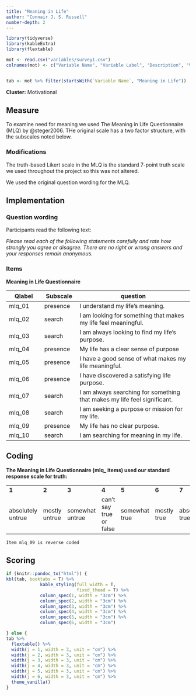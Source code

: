 ```yaml
---
title: "Meaning in Life"
author: "Connair J. S. Russell"
number-depth: 2
---
```


```r

library(tidyverse)
library(kableExtra)
library(flextable)

mot <- read.csv("variables/survey1.csv")
colnames(mot) <- c("Variable Name", "Variable Label", "Description", "Variable Type", "Source (Section)", "Definition")


tab <- mot %>% filter(startsWith(`Variable Name`, "Meaning in Life"))


```

**Cluster:** Motivational

## Measure

To examine need for meaning we used The Meaning in Life Questionnaire (MLQ) by @steger2006. THe original scale has a two factor structure, with the subscales noted below. 

### Modifications {.unnumbered}

The truth-based Likert scale in the MLQ is the standard 7-point truth scale we used throughout the project so this was not altered.

We used the original question wording for the MLQ.

## Implementation

### Question wording {.unnumbered}

Participants read the following text:

*Please read each of the following statements carefully and rate how strongly you agree or disagree. There are no right or wrong answers and your responses remain anonymous.*

### Items

**Meaning in Life Questionnaire**

| Qlabel | Subscale | question                                                                 |
|--------------|--------------|--------------------------------------------|
| mlq_01 | presence | I understand my life's meaning.                                          |
| mlq_02 | search   | I am looking for something that makes my life feel meaningful.           |
| mlq_03 | search   | I am always looking to find my life's purpose.                           |
| mlq_04 | presence | My life has a clear sense of purpose                                     |
| mlq_05 | presence | I have a good sense of what makes my life meaningful.                    |
| mlq_06 | presence | I have discovered a satisfying life purpose.                             |
| mlq_07 | search   | I am always searching for something that makes my life feel significant. |
| mlq_08 | search   | I am seeking a purpose or mission for my life.                           |
| mlq_09 | presence | My life has no clear purpose.                                            |
| mlq_10 | search   | I am searching for meaning in my life.                                   |



## Coding

**The Meaning in Life Questionnaire (mlq\_ items) used our standard response scale for truth:**

|                   |               |                 |                         |               |             |                 |
|-----------|-----------|-----------|-----------|-----------|-----------|-----------|
| **1**             | **2**         | **3**           | **4**                   | **5**         | **6**       | **7**           |
| absolutely untrue | mostly untrue | somewhat untrue | can't say true or false | somewhat true | mostly true | absolutely true |

`Item mlq_09 is reverse coded`

## Scoring

```r
if (knitr::pandoc_to("html")) {
kbl(tab, booktabs = T) %>%
             kable_styling(full_width = T,
                           fixed_thead = T) %>%
             column_spec(1, width = "3cm") %>%
             column_spec(2, width = "3cm") %>%
             column_spec(3, width = "3cm") %>%
             column_spec(4, width = "3cm") %>%
             column_spec(5, width = "3cm") %>%
             column_spec(6, width = "3cm") 

} else {
tab %>%
  flextable() %>%
  width(j = 1, width = 3, unit = "cm") %>%
  width(j = 2, width = 3, unit = "cm") %>%
  width(j = 3, width = 3, unit = "cm") %>%
  width(j = 4, width = 3, unit = "cm") %>%
  width(j = 5, width = 3, unit = "cm") %>%
  width(j = 6, width = 3, unit = "cm") %>%
  theme_vanilla()
}
```

